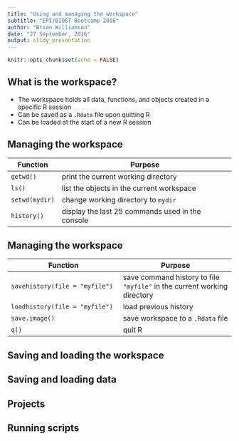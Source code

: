 ```yaml
---
title: "Using and managing the workspace"
subtitle: "EPI/BIOST Bootcamp 2016"
author: "Brian Williamson"
date: "27 September, 2016"
output: slidy_presentation
---
```


```r
knitr::opts_chunk$set(echo = FALSE)
```

## What is the workspace?
- The workspace holds all data, functions, and objects created in a specific R session
- Can be saved as a `.Rdata` file upon quitting R
- Can be loaded at the start of a new R session

## Managing the workspace
Function | Purpose
|---|---|
`getwd()` | print the current working directory
`ls()` | list the objects in the current workspace
`setwd(mydir)` | change working directory to `mydir`
`history()` | display the last 25 commands used in the console


## Managing the workspace
Function | Purpose
|---|---|
`savehistory(file = "myfile")` | save command history to file `"myfile"` in the current working directory
`loadhistory(file = "myfile")` | load previous history
`save.image()` | save workspace to a `.Rdata` file
`q()` | quit R

## Saving and loading the workspace

## Saving and loading data

## Projects

## Running scripts